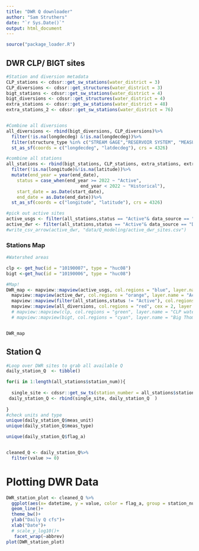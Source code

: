 ```yaml
---
title: "DWR Q downloader"
author: "Sam Struthers"
date: "`r Sys.Date()`"
output: html_document
---
```


```r
source("package_loader.R")
```

## DWR CLP/ BIGT sites

```r




#Station and diversion metadata
CLP_stations <- cdssr::get_sw_stations(water_district = 3)
CLP_diversions <- cdssr::get_structures(water_district = 3)
bigt_stations <- cdssr::get_sw_stations(water_district = 4)
bigt_diversions <- cdssr::get_structures(water_district = 4)
extra_stations <- cdssr::get_sw_stations(water_district = 48)
extra_stations_2 <- cdssr::get_sw_stations(water_district = 76)


#Combine all diversions
all_diversions <- rbind(bigt_diversions, CLP_diversions)%>%
  filter(!is.na(longdecdeg) &!is.na(longdecdeg))%>%
  filter(structure_type %in% c("STREAM GAGE","RESERVOIR SYSTEM", "MEASURING POINT", "RESERVOIR", "DITCH"))%>%
  st_as_sf(coords = c("longdecdeg", "latdecdeg"), crs = 4326)

#combine all stations
all_stations <- rbind(bigt_stations, CLP_stations, extra_stations, extra_stations_2)%>%
  filter(!is.na(longitude)&!is.na(latitude))%>%
  mutate(end_year = year(end_date),
    status = case_when(end_year >= 2022 ~ "Active",
                            end_year < 2022 ~ "Historical"), 
    start_date = as.Date(start_date), 
    end_date = as.Date(end_date))%>%
  st_as_sf(coords = c("longitude", "latitude"), crs = 4326)

#pick out active sites
active_usgs <- filter(all_stations,status == "Active"& data_source == "USGS")
active_dwr <- filter(all_stations,status == "Active"& data_source == "DWR")
#write_csv_arrow(active_dwr, "data/Q_modeling/active_dwr_sites.csv")


```

### Stations Map

```r

#Watershed areas

clp <- get_huc(id = "10190007", type = "huc08")
bigt <-get_huc(id = "10190006", type = "huc08")

#Map!
DWR_map <- mapview::mapview(active_usgs, col.regions = "blue", layer.name = "Active USGS Stations")+
  mapview::mapview(active_dwr, col.regions = "orange", layer.name = "Active DWR Stations")+
  mapview::mapview(filter(all_stations,status != "Active"), col.regions = "purple", layer.name = "Historical Stations")+
  mapview::mapview(all_diversions, col.regions = "red", cex = 2, layer.name = "All Diversions")
  # mapview::mapview(clp, col.regions = "green", layer.name = "CLP watershed")+
  # mapview::mapview(bigt, col.regions = "cyan", layer.name = "Big Thompson Watershed")


DWR_map

```

## Station Q

```r

#Loop over DWR sites to grab all available Q
daily_station_Q  <- tibble()

for(i in 1:length(all_stations$station_num)){
  
  single_site <- cdssr::get_sw_ts(station_number = all_stations$station_num[i])
 daily_station_Q <- rbind(single_site, daily_station_Q  )
  
}
#check units and type
unique(daily_station_Q$meas_unit)
unique(daily_station_Q$meas_type)

unique(daily_station_Q$flag_a)


cleaned_Q <- daily_station_Q%>%
  filter(value >= 0)
```

# Plotting DWR Data

```r



DWR_station_plot <- cleaned_Q %>%
  ggplot(aes(x= datetime, y = value, color = flag_a, group = station_num ))+
  geom_line()+
  theme_bw()+
  ylab("Daily Q cfs")+
  xlab("Date")+
  # scale_y_log10()+
   facet_wrap(~abbrev)
plot(DWR_station_plot)

```
